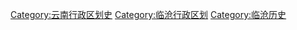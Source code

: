 [[Category:云南行政区划史|Category:云南行政区划史]]
[[Category:临沧行政区划|Category:临沧行政区划]]
[[Category:临沧历史|Category:临沧历史]]